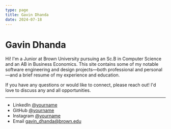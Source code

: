 ```yaml
---
type: page
title: Gavin Dhanda
date: 2024-07-18
---
```


# Gavin Dhanda

Hi! I'm a Junior at Brown University pursuing an Sc.B in Computer Science and an AB in Business Economics. This site contains some of my notable software engineering and design projects—both professional and personal—and a brief resume of my experience and education.

If you have any questions or would like to connect, please reach out! I'd love to discuss any and all opportunities.

---
- LinkedIn [@yourname](https://linkedin.com/in/yourname)
- GitHub [@yourname](https://github.com/yourname)
- Instagram [@yourname](https://instagram.com/yourname)
- Email gavin_dhanda@brown.edu

